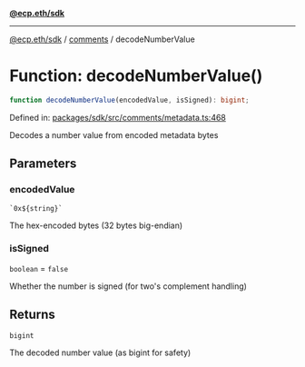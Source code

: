 [**@ecp.eth/sdk**](../../index.mdx)

***

[@ecp.eth/sdk](/sdk-reference/index.mdx) / [comments](/sdk-reference/comments/index.mdx) / decodeNumberValue

# Function: decodeNumberValue()

```ts
function decodeNumberValue(encodedValue, isSigned): bigint;
```

Defined in: [packages/sdk/src/comments/metadata.ts:468](https://github.com/ecp-eth/comments-monorepo/blob/main/packages/sdk/src/comments/metadata.ts#L468)

Decodes a number value from encoded metadata bytes

## Parameters

### encodedValue

`` `0x${string}` ``

The hex-encoded bytes (32 bytes big-endian)

### isSigned

`boolean` = `false`

Whether the number is signed (for two's complement handling)

## Returns

`bigint`

The decoded number value (as bigint for safety)
